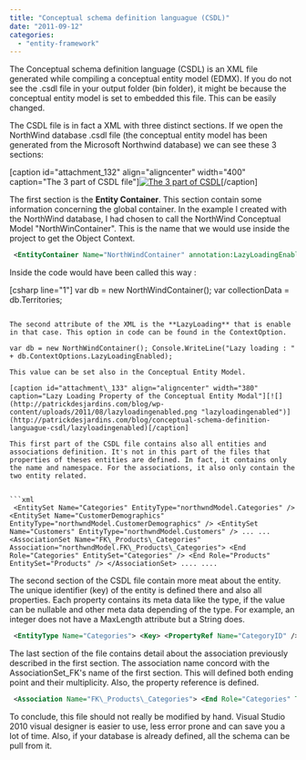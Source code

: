 ```yaml
---
title: "Conceptual schema definition languague (CSDL)"
date: "2011-09-12"
categories: 
  - "entity-framework"
---
```


The Conceptual schema definition language (CSDL) is an XML file generated while compiling a conceptual entity model (EDMX). If you do not see the .csdl file in your output folder (bin folder), it might be because the conceptual entity model is set to embedded this file. This can be easily changed.

The CSDL file is in fact a XML with three distinct sections. If we open the NorthWind database .csdl file (the conceptual entity model has been generated from the Microsoft Northwind database) we can see these 3 sections:

[caption id="attachment\_132" align="aligncenter" width="400" caption="The 3 part of CSDL file"][![The 3 part of CSDL](http://patrickdesjardins.com/blog/wp-content/uploads/2011/08/csdl3part-400x290.png "csdl3part")](http://patrickdesjardins.com/blog/conceptual-schema-definition-languague-csdl/csdl3part)[/caption]

The first section is the **Entity Container**. This section contain some information concerning the global container. In the example I created with the NorthWind database, I had chosen to call the NorthWind Conceptual Model "NorthWinContainer". This is the name that we would use inside the project to get the Object Context.


```xml
 <EntityContainer Name="NorthWindContainer" annotation:LazyLoadingEnabled="true"> 
```


Inside the code would have been called this way :

[csharp line="1"] var db = new NorthWindContainer(); var collectionData = db.Territories; 
```

The second attribute of the XML is the **LazyLoading** that is enable in that case. This option in code can be found in the ContextOption.

var db = new NorthWindContainer(); Console.WriteLine("Lazy loading : " + db.ContextOptions.LazyLoadingEnabled);

This value can be set also in the Conceptual Entity Model.

[caption id="attachment\_133" align="aligncenter" width="380" caption="Lazy Loading Property of the Conceptual Entity Modal"][![](http://patrickdesjardins.com/blog/wp-content/uploads/2011/08/lazyloadingenabled.png "lazyloadingenabled")](http://patrickdesjardins.com/blog/conceptual-schema-definition-languague-csdl/lazyloadingenabled)[/caption]

This first part of the CSDL file contains also all entities and associations definition. It's not in this part of the files that properties of theses entities are defined. In fact, it contains only the name and namespace. For the associations, it also only contain the two entity related.


```xml
 <EntitySet Name="Categories" EntityType="northwndModel.Categories" /> <EntitySet Name="CustomerDemographics" EntityType="northwndModel.CustomerDemographics" /> <EntitySet Name="Customers" EntityType="northwndModel.Customers" /> ... ... <AssociationSet Name="FK\_Products\_Categories" Association="northwndModel.FK\_Products\_Categories"> <End Role="Categories" EntitySet="Categories" /> <End Role="Products" EntitySet="Products" /> </AssociationSet> .... .... 
```


The second section of the CSDL file contain more meat about the entity. The unique identifier (key) of the entity is defined there and also all properties. Each property contains its meta data like the type, if the value can be nullable and other meta data depending of the type. For example, an integer does not have a MaxLength attribute but a String does.


```xml
 <EntityType Name="Categories"> <Key> <PropertyRef Name="CategoryID" /> </Key> <Property Name="CategoryID" Type="Int32" Nullable="false" annotation:StoreGeneratedPattern="Identity" /> <Property Name="CategoryName" Type="String" Nullable="false" MaxLength="15" Unicode="true" FixedLength="false" /> <Property Name="Description" Type="String" MaxLength="Max" Unicode="true" FixedLength="false" /> <Property Name="Picture" Type="Binary" MaxLength="Max" FixedLength="false" /> <NavigationProperty Name="Products" Relationship="northwndModel.FK\_Products\_Categories" FromRole="Categories" ToRole="Products" /> </EntityType> <EntityType Name="CustomerDemographics"> <Key> <PropertyRef Name="CustomerTypeID" /> </Key> <Property Name="CustomerTypeID" Type="String" Nullable="false" MaxLength="10" Unicode="true" FixedLength="true" /> <Property Name="CustomerDesc" Type="String" MaxLength="Max" Unicode="true" FixedLength="false" /> <NavigationProperty Name="Customers" Relationship="northwndModel.CustomerCustomerDemo" FromRole="CustomerDemographics" ToRole="Customers" /> </EntityType> 
```


The last section of the file contains detail about the association previously described in the first section. The association name concord with the AssociationSet\_FK's name of the first section. This will defined both ending point and their multiplicity. Also, the property reference is defined.


```xml
 <Association Name="FK\_Products\_Categories"> <End Role="Categories" Type="northwndModel.Categories" Multiplicity="0..1" /> <End Role="Products" Type="northwndModel.Products" Multiplicity="\*" /> <ReferentialConstraint> <Principal Role="Categories"> <PropertyRef Name="CategoryID" /> </Principal> <Dependent Role="Products"> <PropertyRef Name="CategoryID" /> </Dependent> </ReferentialConstraint> </Association> 
```


To conclude, this file should not really be modified by hand. Visual Studio 2010 visual designer is easier to use, less error prone and can save you a lot of time. Also, if your database is already defined, all the schema can be pull from it.
